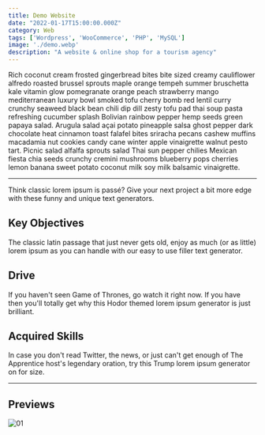 ```yaml
---
title: Demo Website
date: "2022-01-17T15:00:00.000Z"
category: Web
tags: ['Wordpress', 'WooCommerce', 'PHP', 'MySQL']
image: './demo.webp'
description: "A website & online shop for a tourism agency"
---
```


Rich coconut cream frosted gingerbread bites bite sized creamy cauliflower alfredo roasted brussel sprouts maple orange tempeh summer bruschetta kale vitamin glow pomegranate orange peach strawberry mango mediterranean luxury bowl smoked tofu cherry bomb red lentil curry crunchy seaweed black bean chili dip dill zesty tofu pad thai soup pasta refreshing cucumber splash Bolivian rainbow pepper hemp seeds green papaya salad. Arugula salad açai potato pineapple salsa ghost pepper dark chocolate heat cinnamon toast falafel bites sriracha pecans cashew muffins macadamia nut cookies candy cane winter apple vinaigrette walnut pesto tart. Picnic salad alfalfa sprouts salad Thai sun pepper chilies Mexican fiesta chia seeds crunchy cremini mushrooms blueberry pops cherries lemon banana sweet potato coconut milk soy milk balsamic vinaigrette.

---

Think classic lorem ipsum is passé? Give your next project a bit more edge with these funny and unique text generators.

## Key Objectives

The classic latin passage that just never gets old, enjoy as much (or as little) lorem ipsum as you can handle with our easy to use filler text generator.

## Drive

If you haven't seen Game of Thrones, go watch it right now. If you have then you'll totally get why this Hodor themed lorem ipsum generator is just brilliant.

## Acquired Skills

In case you don't read Twitter, the news, or just can't get enough of The Apprentice host's legendary oration, try this Trump lorem ipsum generator on for size.

---

## Previews

![01](./preview01.webp)
